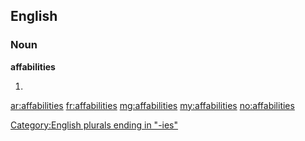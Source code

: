 ==English==

===Noun===
'''affabilities'''

# {{plural of|[[affability]]}}

[[Category:English plurals ending in "-ies"]]

[[ar:affabilities]]
[[fr:affabilities]]
[[mg:affabilities]]
[[my:affabilities]]
[[no:affabilities]]